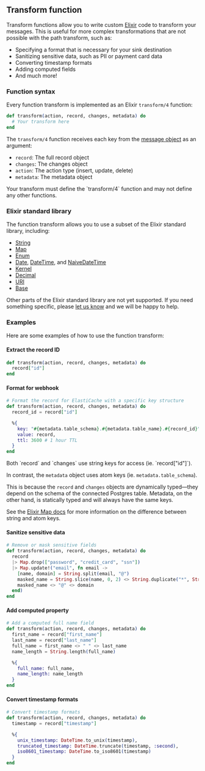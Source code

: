 ## Transform function

Transform functions allow you to write custom [Elixir](https://elixir-lang.org/) code to transform your messages. This is useful for more complex transformations that are not possible with the path transform, such as:

- Specifying a format that is necessary for your sink destination
- Sanitizing sensitive data, such as PII or payment card data
- Converting timestamp formats
- Adding computed fields
- And much more!

### Function syntax

Every function transform is implemented as an Elixir `transform/4` function:

```Elixir
def transform(action, record, changes, metadata) do
  # Your transform here
end
```

The `transform/4` function receives each key from the [message object](/reference/payloads) as an argument:

- `record`: The full record object
- `changes`: The changes object
- `action`: The action type (insert, update, delete)
- `metadata`: The metadata object

<Info>
  Your transform must define the `transform/4` function and may not define any
  other functions.
</Info>

### Elixir standard library

The function transform allows you to use a subset of the Elixir standard library, including:

- [String](https://hexdocs.pm/elixir/String.html)
- [Map](https://hexdocs.pm/elixir/Map.html)
- [Enum](https://hexdocs.pm/elixir/Enum.html)
- [Date](https://hexdocs.pm/elixir/Date.html), [DateTime](https://hexdocs.pm/elixir/DateTime.html), and [NaiveDateTime](https://hexdocs.pm/elixir/NaiveDateTime.html)
- [Kernel](https://hexdocs.pm/elixir/Kernel.html)
- [Decimal](https://hexdocs.pm/decimal/readme.html)
- [URI](https://hexdocs.pm/elixir/URI.html)
- [Base](https://hexdocs.pm/elixir/Base.html)

Other parts of the Elixir standard library are not yet supported. If you need something specific, please [let us know](https://github.com/sequinstream/sequin/issues/new/choose)
and we will be happy to help.

### Examples

Here are some examples of how to use the function transform:

#### Extract the record ID

```Elixir
def transform(action, record, changes, metadata) do
  record["id"]
end
```

#### Format for webhook

```Elixir
# Format the record for ElastiCache with a specific key structure
def transform(action, record, changes, metadata) do
  record_id = record["id"]

  %{
    key: "#{metadata.table_schema}.#{metadata.table_name}.#{record_id}",
    value: record,
    ttl: 3600 # 1 hour TTL
  }
end
```

<Note>
  Both `record` and `changes` use string keys for access (ie. `record["id"]`).

In contrast, the `metadata` object uses atom keys (ie. `metadata.table_schema`).

This is because the `record` and `changes` objects are dynamically typed––they depend on the schema of the connected Postgres table. Metadata, on the other hand, is statically typed and will always have the same keys.

See the [Elixir Map docs](https://hexdocs.pm/elixir/1.12/Map.html) for more information on the difference between string and atom keys.

</Note>

#### Sanitize sensitive data

```Elixir
# Remove or mask sensitive fields
def transform(action, record, changes, metadata) do
  record
  |> Map.drop(["password", "credit_card", "ssn"])
  |> Map.update!("email", fn email ->
    [name, domain] = String.split(email, "@")
    masked_name = String.slice(name, 0, 2) <> String.duplicate("*", String.length(name) - 2)
    masked_name <> "@" <> domain
  end)
end
```

#### Add computed property

```Elixir
# Add a computed full name field
def transform(action, record, changes, metadata) do
  first_name = record["first_name"]
  last_name = record["last_name"]
  full_name = first_name <> " " <> last_name
  name_length = String.length(full_name)

  %{
    full_name: full_name,
    name_length: name_length
  }
end
```

#### Convert timestamp formats

```Elixir
# Convert timestamp formats
def transform(action, record, changes, metadata) do
  timestamp = record["timestamp"]

  %{
    unix_timestamp: DateTime.to_unix(timestamp),
    truncated_timestamp: DateTime.truncate(timestamp, :second),
    iso8601_timestamp: DateTime.to_iso8601(timestamp)
  }
end
```
